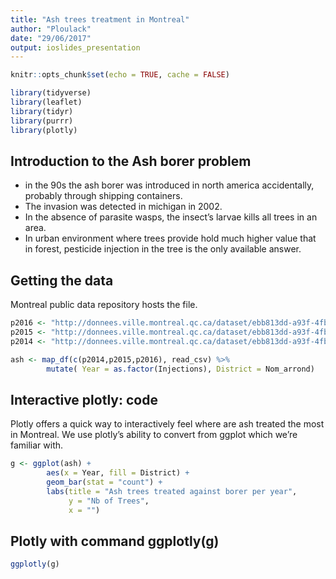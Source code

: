 ```yaml
---
title: "Ash trees treatment in Montreal"
author: "Ploulack"
date: "29/06/2017"
output: ioslides_presentation
---
```



```r
knitr::opts_chunk$set(echo = TRUE, cache = FALSE)
```


```r
library(tidyverse)
library(leaflet)
library(tidyr)
library(purrr)
library(plotly)
```

## Introduction to the Ash borer problem
- in the 90s the ash borer was introduced in north america accidentally, probably through shipping containers.
- The invasion was detected in michigan in 2002.
- In the absence of parasite wasps, the insect's larvae kills all trees in an area.
- In urban environment where trees provide hold much higher value that in forest, pesticide injection in the tree is the only available answer.

## Getting the data

Montreal public data repository hosts the file.

```r
p2016 <- "http://donnees.ville.montreal.qc.ca/dataset/ebb813dd-a93f-4fb0-8137-80492a30a1fa/resource/0a5984e4-752f-401e-b2d9-aa0567535d39/download/frenepublicinjection2016.csv"
p2015 <- "http://donnees.ville.montreal.qc.ca/dataset/ebb813dd-a93f-4fb0-8137-80492a30a1fa/resource/a57f787f-bde9-4a59-88d1-4ae742edd9b8/download/frenepublicinjection2015.csv"
p2014 <- "http://donnees.ville.montreal.qc.ca/dataset/ebb813dd-a93f-4fb0-8137-80492a30a1fa/resource/27a5c89f-6bd5-44ac-bbe9-8a0fdc9858f8/download/frenepublicinjection2014.csv"

ash <- map_df(c(p2014,p2015,p2016), read_csv) %>%
        mutate( Year = as.factor(Injections), District = Nom_arrond)
```

## Interactive plotly: code
Plotly offers a quick way to interactively feel where are ash treated the most in Montreal.
We use plotly's ability to convert from ggplot which we're familiar with.

```r
g <- ggplot(ash) +
        aes(x = Year, fill = District) +
        geom_bar(stat = "count") +
        labs(title = "Ash trees treated against borer per year",
             y = "Nb of Trees",
             x = "")
```

## Plotly with command ggplotly(g)
```r
ggplotly(g)
```
